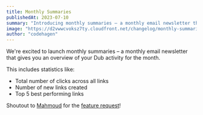 ```yaml
---
title: Monthly Summaries
publishedAt: 2023-07-10
summary: "Introducing monthly summaries – a monthly email newsletter that gives you an overview of your Dub activity for the month."
image: "https://d2vwwcvoksz7ty.cloudfront.net/changelog/monthly-summaries.png"
author: "codehagen"
---
```


We're excited to launch monthly summaries – a monthly email newsletter that gives you an overview of your Dub activity for the month.

This includes statistics like:

- Total number of clicks across all links
- Number of new links created
- Top 5 best performing links

Shoutout to [Mahmoud](https://twitter.com/thisismahmoud_) for the [feature request](https://github.com/steven-tey/dub/issues/172)!

